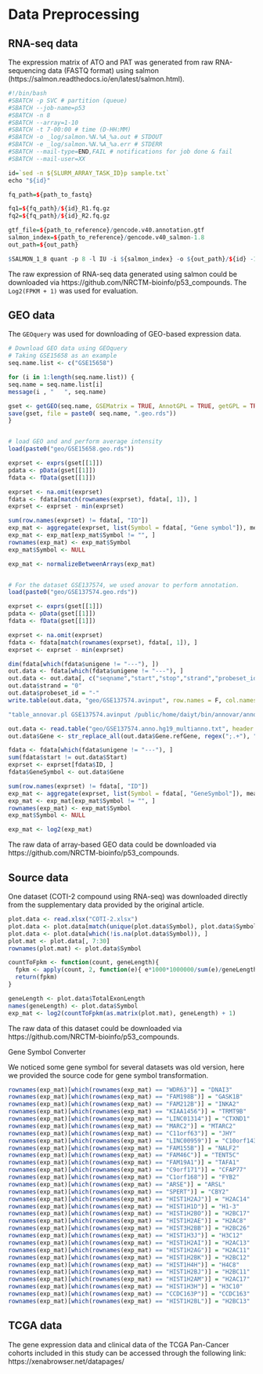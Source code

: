 # Data Preprocessing

## RNA-seq data

The expression matrix of ATO and PAT was generated from raw RNA-sequencing data (FASTQ format) using salmon (https://salmon.readthedocs.io/en/latest/salmon.html).

``` r

#!/bin/bash
#SBATCH -p SVC # partition (queue)
#SBATCH --job-name=p53
#SBATCH -n 8
#SBATCH --array=1-10
#SBATCH -t 7-00:00 # time (D-HH:MM)
#SBATCH -o _log/salmon.%N.%A_%a.out # STDOUT
#SBATCH -e _log/salmon.%N.%A_%a.err # STDERR
#SBATCH --mail-type=END,FAIL # notifications for job done & fail
#SBATCH --mail-user=XX

id=`sed -n ${SLURM_ARRAY_TASK_ID}p sample.txt`
echo "${id}"

fq_path=${path_to_fastq}

fq1=${fq_path}/${id}_R1.fq.gz
fq2=${fq_path}/${id}_R2.fq.gz

gtf_file=${path_to_reference}/gencode.v40.annotation.gtf
salmon_index=${path_to_reference}/gencode.v40_salmon-1.8
out_path=${out_path}

$SALMON_1_8 quant -p 8 -l IU -i ${salmon_index} -o ${out_path}/${id} -1 ${fq1} -2 ${fq2} -g ${gtf_file} --gcBias --validateMappings

```

The raw expression of RNA-seq data generated using salmon could be downloaded via https://github.com/NRCTM-bioinfo/p53_compounds. The `Log2(FPKM + 1)` was used for evaluation.


## GEO data

The `GEOquery` was used for downloading of GEO-based expression data.

``` r

# Download GEO data using GEOquery
# Taking GSE15658 as an example
seq.name.list <- c("GSE15658")

for (i in 1:length(seq.name.list)) {
seq.name = seq.name.list[i]
message(i , "   ", seq.name)

gset <- getGEO(seq.name, GSEMatrix = TRUE, AnnotGPL = TRUE, getGPL = TRUE )
save(gset, file = paste0( seq.name, ".geo.rds"))
}


# load GEO and and perform average intensity 
load(paste0("geo/GSE15658.geo.rds"))

exprset <- exprs(gset[[1]])
pdata <- pData(gset[[1]])
fdata <- fData(gset[[1]])

exprset <- na.omit(exprset)
fdata <- fdata[match(rownames(exprset), fdata[, 1]), ]
exprset <- exprset - min(exprset)

sum(row.names(exprset) != fdata[, "ID"])
exp_mat <- aggregate(exprset, list(Symbol = fdata[, "Gene symbol"]), mean)
exp_mat <- exp_mat[exp_mat$Symbol != "", ]
rownames(exp_mat) <- exp_mat$Symbol
exp_mat$Symbol <- NULL

exp_mat <- normalizeBetweenArrays(exp_mat)


# For the dataset GSE137574, we used anovar to perform annotation.
load(paste0("geo/GSE137574.geo.rds"))

exprset <- exprs(gset[[1]])
pdata <- pData(gset[[1]])
fdata <- fData(gset[[1]])

exprset <- na.omit(exprset)
fdata <- fdata[match(rownames(exprset), fdata[, 1]), ]
exprset <- exprset - min(exprset)

dim(fdata[which(fdata$unigene != "---"), ])
out.data <- fdata[which(fdata$unigene != "---"), ]
out.data <- out.data[, c("seqname","start","stop","strand","probeset_id","ID")]
out.data$strand = "0"
out.data$probeset_id = "-"
write.table(out.data, "geo/GSE137574.avinput", row.names = F, col.names = F, sep = "\t", quote = F)

"table_annovar.pl GSE137574.avinput /public/home/daiyt/bin/annovar/annovar/humandb -buildver hg19 -out GSE137574.anno  -remove -protocol refGene -operation g -nastring . "

out.data <- read.table("geo/GSE137574.anno.hg19_multianno.txt", header = T, sep = "\t")
out.data$Gene <- str_replace_all(out.data$Gene.refGene, regex(";.+"), "")

fdata <- fdata[which(fdata$unigene != "---"), ]
sum(fdata$start != out.data$Start)
exprset <- exprset[fdata$ID, ]
fdata$GeneSymbol <- out.data$Gene

sum(row.names(exprset) != fdata[, "ID"])
exp_mat <- aggregate(exprset, list(Symbol = fdata[, "GeneSymbol"]), mean)
exp_mat <- exp_mat[exp_mat$Symbol != "", ]
rownames(exp_mat) <- exp_mat$Symbol
exp_mat$Symbol <- NULL

exp_mat <- log2(exp_mat)


```

The raw data of array-based GEO data could be downloaded via https://github.com/NRCTM-bioinfo/p53_compounds.

## Source data

One dataset (COTI-2 compound using RNA-seq) was downloaded directly from the supplementary data provided by the original article. 

``` r

plot.data <- read.xlsx("COTI-2.xlsx")
plot.data <- plot.data[match(unique(plot.data$Symbol), plot.data$Symbol), ]
plot.data <- plot.data[which(!is.na(plot.data$Symbol)), ]
plot.mat <- plot.data[, 7:30]
rownames(plot.mat) <- plot.data$Symbol

countToFpkm <- function(count, geneLength){
  fpkm <- apply(count, 2, function(e){ e*1000*1000000/sum(e)/geneLength })
  return(fpkm)
}

geneLength <- plot.data$TotalExonLength
names(geneLength) <- plot.data$Symbol
exp_mat <- log2(countToFpkm(as.matrix(plot.mat), geneLength) + 1)

```

The raw data of this dataset could be downloaded via https://github.com/NRCTM-bioinfo/p53_compounds.

Gene Symbol Converter

We noticed some gene symbol for several datasets was old version, here we provided the source code for gene symbol transformation.

``` r

rownames(exp_mat)[which(rownames(exp_mat) == "WDR63")] = "DNAI3"
rownames(exp_mat)[which(rownames(exp_mat) == "FAM198B")] = "GASK1B"
rownames(exp_mat)[which(rownames(exp_mat) == "FAM212B")] = "INKA2"
rownames(exp_mat)[which(rownames(exp_mat) == "KIAA1456")] = "TRMT9B"
rownames(exp_mat)[which(rownames(exp_mat) == "LINC01314")] = "CTXND1"
rownames(exp_mat)[which(rownames(exp_mat) == "MARC2")] = "MTARC2"
rownames(exp_mat)[which(rownames(exp_mat) == "C11orf63")] = "JHY"
rownames(exp_mat)[which(rownames(exp_mat) == "LINC00959")] = "C10orf143"
rownames(exp_mat)[which(rownames(exp_mat) == "FAM155B")] = "NALF2"
rownames(exp_mat)[which(rownames(exp_mat) == "FAM46C")] = "TENT5C"
rownames(exp_mat)[which(rownames(exp_mat) == "FAM19A1")] = "TAFA1"
rownames(exp_mat)[which(rownames(exp_mat) == "C9orf171")] = "CFAP77"
rownames(exp_mat)[which(rownames(exp_mat) == "C1orf168")] = "FYB2"
rownames(exp_mat)[which(rownames(exp_mat) == "ARSE")] = "ARSL"
rownames(exp_mat)[which(rownames(exp_mat) == "SPERT")] = "CBY2"
rownames(exp_mat)[which(rownames(exp_mat) == "HIST1H2AJ")] = "H2AC14"
rownames(exp_mat)[which(rownames(exp_mat) == "HIST1H1D")] = "H1-3"
rownames(exp_mat)[which(rownames(exp_mat) == "HIST1H2BO")] = "H2BC17"
rownames(exp_mat)[which(rownames(exp_mat) == "HIST1H2AE")] = "H2AC8"
rownames(exp_mat)[which(rownames(exp_mat) == "HIST3H2BB")] = "H2BC26"
rownames(exp_mat)[which(rownames(exp_mat) == "HIST1H3J")] = "H3C12"
rownames(exp_mat)[which(rownames(exp_mat) == "HIST1H2AI")] = "H2AC13"
rownames(exp_mat)[which(rownames(exp_mat) == "HIST1H2AG")] = "H2AC11"
rownames(exp_mat)[which(rownames(exp_mat) == "HIST1H2BK")] = "H2BC12"
rownames(exp_mat)[which(rownames(exp_mat) == "HIST1H4H")] = "H4C8"
rownames(exp_mat)[which(rownames(exp_mat) == "HIST1H2BJ")] = "H2BC11"
rownames(exp_mat)[which(rownames(exp_mat) == "HIST1H2AM")] = "H2AC17"
rownames(exp_mat)[which(rownames(exp_mat) == "HIST1H3H")] = "H3C10"
rownames(exp_mat)[which(rownames(exp_mat) == "CCDC163P")] = "CCDC163"
rownames(exp_mat)[which(rownames(exp_mat) == "HIST1H2BL")] = "H2BC13"

```

## TCGA data

The gene expression data and clinical data of the TCGA Pan-Cancer cohorts included in this study can be accessed through the following link: https://xenabrowser.net/datapages/


